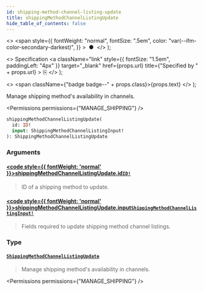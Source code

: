 ```yaml
---
id: shipping-method-channel-listing-update
title: shippingMethodChannelListingUpdate
hide_table_of_contents: false
---
```


  <>
    <span
      style={{
        fontWeight: "normal",
        fontSize: ".5em",
        color: "var(--ifm-color-secondary-darkest)",
      }}
    >
      &nbsp;●&nbsp;
    </span>
  </>
);

  <>
    Specification
    <a
      className="link"
      style={{ fontSize: "1.5em", paddingLeft: "4px" }}
      target="\_blank"
      href={props.url}
      title={"Specified by " + props.url}
    >
      ⎘
    </a>
  </>
);

  <>
    <span className={"badge badge--" + props.class}>{props.text}</span>
  </>
);

Manage shipping method's availability in channels.

<Permissions permissions={"MANAGE_SHIPPING"} />

```graphql
shippingMethodChannelListingUpdate(
  id: ID!
  input: ShippingMethodChannelListingInput!
): ShippingMethodChannelListingUpdate
```

### Arguments

#### [<code style={{ fontWeight: 'normal' }}>shippingMethodChannelListingUpdate.<b>id</b></code>](#)<Bullet />[`ID!`](../../../api-reference/miscellaneous/scalars/id) <Badge class="secondary" text="non-null"/> <Badge class="secondary" text="scalar"/> <Badge class="secondary" text="miscellaneous"/>

> ID of a shipping method to update.

#### [<code style={{ fontWeight: 'normal' }}>shippingMethodChannelListingUpdate.<b>input</b></code>](#)<Bullet />[`ShippingMethodChannelListingInput!`](../../../api-reference/shipping/inputs/shipping-method-channel-listing-input) <Badge class="secondary" text="non-null"/> <Badge class="secondary" text="input"/> <Badge class="secondary" text="shipping"/>

> Fields required to update shipping method channel listings.

### Type

#### [`ShippingMethodChannelListingUpdate`](../../../api-reference/shipping/objects/shipping-method-channel-listing-update) <Badge class="secondary" text="object"/> <Badge class="secondary" text="shipping"/>

> Manage shipping method's availability in channels.

<Permissions permissions={"MANAGE_SHIPPING"} />

>

